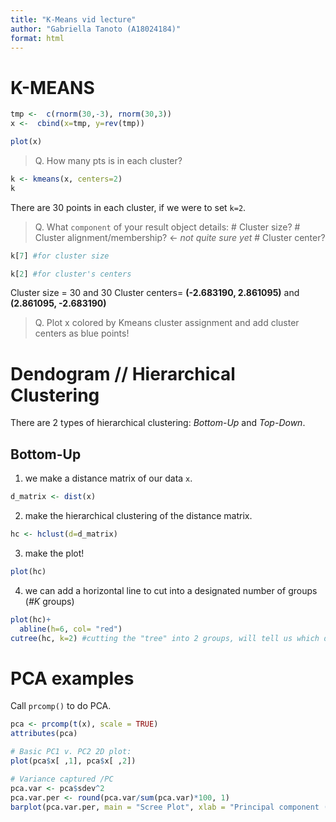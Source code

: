 ```yaml
---
title: "K-Means vid lecture"
author: "Gabriella Tanoto (A18024184)"
format: html
---
```


# K-MEANS 

```r
tmp <-  c(rnorm(30,-3), rnorm(30,3))
x <-  cbind(x=tmp, y=rev(tmp))

plot(x)
```

>Q. How many pts is in each cluster?

```r
k <- kmeans(x, centers=2)
k
```
There are 30 points in each cluster, if we were to set `k=2`.
 
>Q. What `component` of your result object details:
  # Cluster size?
  # Cluster alignment/membership? <- *not quite sure yet*
  # Cluster center?

```r
k[7] #for cluster size

k[2] #for cluster's centers
```
Cluster size = 30 and 30
Cluster centers= **(-2.683190, 2.861095)** and **(2.861095, -2.683190)**

>Q. Plot x colored by Kmeans cluster assignment and add cluster centers as blue points!


# Dendogram // Hierarchical Clustering

There are 2 types of hierarchical clustering: *Bottom-Up* and *Top-Down*.

## Bottom-Up

1. we make a distance matrix of our data `x`.
```r
d_matrix <- dist(x)
```

2. make the hierarchical clustering of the distance matrix.
```r
hc <- hclust(d=d_matrix)
```

3. make the plot!
```r
plot(hc)
```
4. we can add a horizontal line to cut into a designated number of groups (*#K* groups)
```r
plot(hc)+
  abline(h=6, col= "red")
cutree(hc, k=2) #cutting the "tree" into 2 groups, will tell us which data is in which cluster # (i.e., 1 or 2)
```


# PCA examples

Call `prcomp()` to do PCA.

```r
pca <- prcomp(t(x), scale = TRUE)
attributes(pca)

# Basic PC1 v. PC2 2D plot:
plot(pca$x[ ,1], pca$x[ ,2])

# Variance captured /PC
pca.var <- pca$sdev^2
pca.var.per <- round(pca.var/sum(pca.var)*100, 1)
barplot(pca.var.per, main = "Scree Plot", xlab = "Principal component (PC)", ylab = "Percent Component (%)")
```


